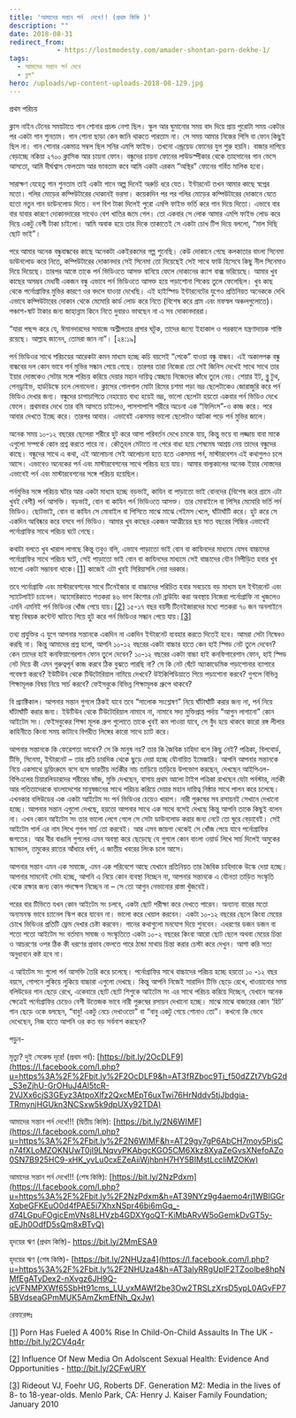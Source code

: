 ```yaml
---
title: 'আমাদের সন্তান পর্ন  দেখে!! (প্রথম কিস্তি )'
description: ""
date: 2018-08-31
redirect_from: 
            - https://lostmodesty.com/amader-shontan-porn-dekhe-1/
tags: 
  - আমাদের সন্তান পর্ন দেখে
  - ব্লগ"
hero: /uploads/wp-content-uploads-2018-08-129.jpg
---
```

প্রথম পরিচয়

ক্লাস নাইন টেনের সময়টাতে গান শোনার প্রচন্ড নেশা ছিল। স্কুল আর ঘুমানোর সময় বাদ দিয়ে প্রায় পুরোটা সময় একটার পর একটা গান শুনতাম। গান শোনা ছাড়া কেন জানি থাকতে পারতাম না। সে সময় আমার নিজের পিসি বা ফোন কিছুই ছিল না। গান শোনার একমাত্র সম্বল ছিল সনির এমপি ফাইভ। তখনো এন্ড্রয়েড ফোনের যুগ শুরু হয়নি। বাজার দাপিয়ে বেড়াচ্ছে নকিয়া ২৭০০ ক্লাসিক আর চায়না ফোন। বন্ধুদের চায়না ফোনের লাউডস্পীকার থেকে তাহসানের গান ভেসে আসতো, আমি দীর্ঘশ্বাস ফেলতাম আর ভাবতাম কবে আমি একটা এরকম “অস্থির” ফোনের গর্বিত মালিক হবো।

সারাক্ষণ যেহেতু গান শুনতাম তাই একটা গানে অল্প দিনেই অরুচি ধরে যেত। ইন্টারনেট তখন আমার কাছে স্বপ্নের মতো। গলির মোড়ের কম্পিউটারের দোকানই ভরসা। কয়েকদিন পর পর গলির মোড়ের কম্পিউটারের দোকানে যেতে হতো নতুন গান ডাউনলোড দিতে। দশ বিশ টাকা দিলেই পুরো এমপি ফাইভ ভর্তি করে গান দিয়ে দিতো। এভাবে বার বার যাবার কারণে দোকানদারের সাথেও বেশ খাতির জমে গেল। তো একবার সে লোক আমার এমপি ফাইভ লোড করে দিয়ে একটু বেশী টাকা চাইলো। আমি অবাক হয়ে তার দিকে তাকাতেই সে একটা চোখ টিপ দিয়ে বললো, “মাল দিছি ছোট ভাই”।

পরে আমার অনেক বন্ধুবান্ধবের কাছে অনেকটা একইরকমের গল্প শুনেছি। কেউ দোকানে গেছে কলকাতার বাংলা সিনেমা ডাউনলোড করে নিতে, কম্পিউটারের দোকানদার সেই সিনেমা তো দিয়েছেই সেই সাথে ফাউ হিসেবে কিছু নীল সিনেমাও দিয়ে দিয়েছে। তারপর আস্তে তাকে পর্ন ভিডিওতে আসক্ত বানিয়ে ফেলে দোকানের ক্যাশ বাক্স ভরিয়েছে। আমার খুব কাছের অসম্ভব মেধাবী একজন বন্ধু এভাবে পর্ন ভিডিওতে আসক্ত হয়ে পড়াশোনা শিকেয় তুলে ফেলেছিল। খুব কাছ থেকে পর্নোগ্রাফির মুভির কারণে ওর বদলে যাওয়া দেখেছি। এই হাইস্পিড ইন্টারনেটের যুগেও প্রতিনিয়ত অনেককে দেখি এভাবে কম্পিউটারের দোকান থেকে মেমোরি কার্ড লোড করে নিতে (বিশেষ করে গ্রাম এবং মফস্বল অঞ্চলগুলোতে)। পঞ্চাশ-ষাট টাকার জন্য জাহান্নাম কিনে নিতে দুবারও ভাবছেন না এ সব দোকানদাররা।

“যারা পছন্দ করে যে, ঈমানদারদের সমাজে অশ্লীলতার প্রসার ঘটুক, তাদের জন্যে ইহাকাল ও পরকালে যন্ত্রণাদায়ক শাস্তি রয়েছে। আল্লাহ জানেন, তোমরা জান না”। \[২৪:১৯]

পর্ন ভিডিওর সাথে পরিচয়ের আরেকটা কমন মাধ্যম হচ্ছে কচি বয়সেই “পেকে” যাওয়া বন্ধু বান্ধব। এই অকালপক্ক বন্ধু বান্ধবের দল কোন ভাবে পর্ন মুভির সন্ধান পেয়ে গেছে। তারপর তারা নিজেরা তো সেই জিনিস দেখেই সাথে সাথে তার ইয়ার দোস্তকেও সেটার সঙ্গে পরিচয় করিয়ে দেয়ার মহান দায়িত্ব স্বেচ্ছায় নিজেদের কাঁধে তুলে নেয়। শেয়ার ইট, ব্লু টুথ, পেনড্রাইভ, হার্ডডিস্কে চলে লেনাদেনা। ক্লাসের গোলগাল মোটা রিমের চশমা পড়া ভদ্র ছেলেটাকেও জোরাজুরি করে পর্ন ভিডিও দেখার জন্য। বন্ধুদের চাপাচাপিতে নেহায়েত বাধ্য হয়েই ভদ্র, ভালো ছেলেটা হয়তো একবার পর্ন ভিডিও দেখে ফেলে। প্রথমবার দেখে তার বমি আসতে চাইলেও, পাসশাপাশি শরীরে অচেনা এক “ফিলিংস”-ও কাজ করে। পরে আবার দেখতে ইচ্ছে করে। তারপর আবার। এভাবেই একসময় ভালো ছেলেটাও আটকা পড়ে পর্ন মুভির জালে।

অনেক সময় ১০-১২ বছরের ছেলেরা শরীরে হুট করে আসা পরিবর্তন দেখে চমকে যায়, কিন্তু ভয়ে বা লজ্জায় বাবা মাকে এগুলো সম্পর্কে কোন প্রশ্ন করতে পারে না। কৌতূহল মেটাতে না পেরে বাধ্য হয়ে শেষমেষ আশ্রয় নেয় তাদের বন্ধুদের কাছে। বন্ধুদের সাথে এ কথা, এই আলোচনা সেই আলোচনা হতে হতে একসময় পর্ন, মাস্টারবেশন এই কথাগুলও চলে আসে। এভাবেও অনেকের পর্ন এবং মাস্টারবেশনের সাথে পরিচয় হয়ে যায়। আমার বাল্যকালের অনেক ইয়ার দোস্তদের এভাবেই পর্ন এবং মাস্টারবেশনের সঙ্গে পরিচয় হয়েছিল।

পর্নমুভির সঙ্গে পরিচয় ঘটার আর একটা মাধ্যম হচ্ছে বড়ভাই, কাযিন বা পাড়াতো ভাই বোনদের (বিশেষ করে গ্রামে এটা খুবই বেশী) পর্ন আসক্তি। বড়ভাই, বোন বা কাযিন পর্ন ভিডিওতে আসক্ত। তার মোবাইলে বা পিসির মেমোরি ভর্তি পর্ন ভিডিও। ছোটভাই, বোন বা কাযিন সে মোবাইল বা পিসিতে মাঝে মাঝে গেইমস খেলে, ঘাঁটাঘাঁটি করে। হুট করে সে একদিন আবিষ্কার করে বসবে পর্ন ভিডিও। আমার খুব কাছের একজন আত্মীয়ের ছয় সাত বছরের পিচ্চির এভাবেই পর্নোগ্রাফির সাথে পরিচয় ঘটে গেছে।

কথাটা বলতে খুব খারাপ লাগছে কিন্তু তবুও বলি, এভাবে পাড়াতো ভাই বোন বা কাযিনদের মাধ্যমে যেসব বাচ্চাদের পর্নোগ্রাফির সাথে পরিচয় ঘটে, সেই পাড়াতো ভাই বোন বা কাযিনদের মাধ্যমে সেই বাচ্চাদের যৌন নিপীড়িত হবার খুব ভালো একটা সম্ভাবনা থাকে।[\[1\]](https://www.blogger.com/blogger.g?blogID=606604752833102909#_ftn1) কাজেই এটা খুবই সিরিয়াসলি নেয়া দরকার।

তবে পর্নোগ্রাফি এবং মাস্টারবেশনের সাথে টিনেইজার বা বাচ্চাদের পরিচিত হবার সবচেয়ে বড় মাধ্যম হল ইন্টারনেট এবং স্যাটেলাইট চ্যানেল। অ্যামেরিকাতে শতকরা ৪৬ ভাগ কিশোর নেট ব্রাউযিং করা অবস্থায় নিজেরা পর্নোগ্রাফি না খুজলেও এমনি এমনিই পর্ন ভিডিওর খোঁজ পেয়ে যায়।[\[2\]](https://www.blogger.com/blogger.g?blogID=606604752833102909#_ftn2) ১৫-১৭ বছর বয়সী টিনেইজারদের মধ্যে শতকরা ৭০ জন অনলাইনে স্বাস্থ্য বিষয়ক কন্টেন্ট ঘাটতে গিয়ে হুট করে পর্ন ভিডিওর সন্ধান পেয়ে যায়।[\[3\]](https://www.blogger.com/blogger.g?blogID=606604752833102909#_ftn3)

তথ্য প্রযুক্তির এ যুগে আপনার সন্তানকে একদিন না একদিন ইন্টারনেট ব্যবহার করতে দিতেই হবে। আমরা সেটা নিষেধও করছি না। কিন্তু আমাদের প্রশ্ন হলো, আপনি ১০-১২ বছরের একটা বাচ্চার হাতে কেন হাই স্পিড নেট তুলে দেবেন? কেন তাদের হাই কনফিয়াগেরশান ফোন তুলে দেবেন? ১০-১২ বছরের একটা বাচ্চা হাই কনফিগারেশান ফোন, হাই স্পিড নেট দিয়ে কী এমন গুরুত্বপূর্ন কাজ করবে ঠিক বুঝতে পারছি না? সে কি নেট ঘেঁটে অ্যাকাডেমিক পড়াশোনার ব্যাপারে গবেষণা করবে? ইউটিউব থেকে টিউটোরিয়াল নামিয়ে দেখবে? উইকিপিডিয়াতে গিয়ে পড়াশোনা করবে? গুগলে বিভিন্ন শিক্ষামূলক বিষয় নিয়ে সার্চ করবে? ফেইসবুকে বিভিন্ন শিক্ষামূলক গ্রুপে থাকবে?

বি প্র্যাক্টিকাল। আপনার সন্তান গুগলে ঠিকই যাবে তবে “সালোক সংশ্লেষণ” নিয়ে ঘাঁটাঘাঁটি করার জন্য না, পর্ন নিয়ে ঘাঁটাঘাঁটি করার জন্য। ইউটিউব থেকে টিউটোরিয়াল নামাবে না, নামাবে সদ্য মুক্তিপ্রাপ্ত পর্দায় “আগুন লাগানো” কোন আইটেম সং। ফেইসবুকের শিক্ষা মূলক গ্রুপ গুলোতে তাকে খুবই কম পাওয়া যাবে, সে বুঁদ হয়ে থাকবে কারো রঙ্গ লীলার কাহিনীতে কিংবা সময় কাটাবে বিপরীত লিঙ্গের কারো সাথে চ্যাট করে।

আপনার সন্তানকে কি ফেরেশতা ভাবেন? সে কি মানুষ নয়? তার কি জৈবিক চাহিদা বলে কিছু নেই? পত্রিকা, বিলবোর্ড, টিভি, সিনেমা, ইন্টারনেট – তার প্রতি চারদিক থেকে ছুড়ে দেয়া হচ্ছে যৌনায়িত ইমেজারি। আপনি আপনার সন্তানকে নিয়ে একসাথে ড্রয়িংরুমে বসে বসে ভারতীয় নর্তকীর নাচ তাড়িয়ে তাড়িয়ে উপভোগ করছেন, দেখছেন আইপিএল-বিপিএলের চিয়ারলিডারদের শরীরের ভাঁজ, মুভি দেখছেন, বাসায় প্রথম আলো টাইপ পত্রিকা রাখছেন যেটা পর্নস্টার, নর্তকী আর পতিতাদেরকে বাংলাদেশের মানুষজনের সাথে পরিচয় করিয়ে দেয়ার মহান দায়িত্ব নিষ্ঠার সাথে পালন করে চলেছে। এখনকার বলিউডের এক একটা আইটেম সং পর্ন ভিডিওর চেয়েও খারাপ। নারী পুরুষের সব রসায়নই সেখানে দেখানো হচ্ছে। আপনার সন্তান এগুলো দেখছে, হয়তো আপনার সাথে এক সাথে বসেই দেখছে কিন্তু আপনি তাকে কিছুই বলেন না। এখন কোন আইটেম সং তার ভালো লেগে গেলে সে সেটা ডাউনলোড করার জন্য নেটে তো ঘুরে বেড়াবেই। সেই আইটেম গার্ল এর নাম লিখে গুগল সার্চ তো করবেই। আর এসব জায়গা থেকেই সে খোঁজ পেয়ে যাবে পর্নোগ্রাফির জগতের। আর বীর বাঙালি গুগলের এমন অবস্থা করে ছেড়েছে যে গুগলে কোন বাংলা ওয়ার্ড লিখে সার্চ দিলেই অমুকের স্ক্যান্ডাল, তমুকের রাতের আঁধারে ধর্ষণ, এ জাতীয় খবরের লিংক চলে আসে।

আপনার সন্তান এমন এক সমাজে, এমন এক পরিবেশে আছে যেখানে প্রতিনিয়ত তার জৈবিক চাহিদাকে উস্কে দেয়া হচ্ছে। আপনার সামনেই সেটা হচ্ছে, আপনি এ নিয়ে কোন ব্যবস্থা নিচ্ছেন না, আপনার সন্তানকে এ যৌনতা তাড়িত সংস্কৃতি থেকে রক্ষার জন্য কোন পদক্ষেপ নিচ্ছেন না – সে তো আগুন নেভানোর রাস্তা খুঁজবেই।

পরের বার টিভিতে যখন কোন আইটেম সং চলবে, একটা ছোট পরীক্ষা করে দেখতে পারেন। অন্যান্য বারের মতো অন্যমনস্ক ভাবে চ্যানেল স্কিপ করে যাবেন না। ভালো করে খেয়াল করবেন। একটা ১০-১২ বছরের ছেলে কিংবা মেয়ের চোখে ভিডিওর প্রতিটি ফ্রেম দেখার চেষ্টা করবেন। গানের কথাগুলো মনযোগ দিয়ে শুনবেন। এধরণের ডজন ডজন বা শতো শতো আইটেম সং বর্তমান সমাজ ও সংস্কৃতিতে একটা ১০-২ বছরের কিংবা আরো ছোট ছেলে অথবা মেয়ের চিন্তা ও আচরণের ওপর ঠিক কী ধরণের প্রভাব ফেলতে পারে ঠান্ডা মাথায় চিন্তা করার চেস্টা করে দেখুন। আশা করি সত্য অনুধাবনে কষ্ট হবে না।

এ আইটেম সং গুলো পর্ন আসক্তি তৈরি করে চলেছে। পর্নোগ্রাফির সাথে বাচ্চাদের পরিচয় হচ্ছে হয়তো ১০ -১২ বছর বয়সে, গোপনে লুকিয়ে লুকিয়ে বাচ্চারা এগুলো দেখছে। কিন্তু আপনি নিজেই সারাদিন টিভি ছেড়ে রেখে, খাওয়ানোর সময় বলিউডের গান ছেড়ে রেখে, একেবারে ছোট ছোট শিশুকে আইটেম সং এর সাথে পরিচয় করিয়ে দিচ্ছেন, যেখানে অনেক ক্ষেত্রেই পর্নোগ্রাফির চেয়েও বেশী উত্তেজক ভাবে নারী পুরুষের রসায়ন দেখানো হচ্ছে। মাঝে মাঝে বাজারের কোন ‘হিট’ গান ছেড়ে ওকে বলছেন, “বাবু! একটু নেচে দেখাওতো” বা “বাবু একটু গেয়ে শোনাও তো”। কখনো কি ভেবে দেখেছেন, নিজ হাতে আপনি ওর কত বড় সর্বনাশ করছেন?

পড়ুন-

মৃত্যু? দুই সেকেন্ড দূরে! (প্রথম পর্ব): [https://bit.ly/2OcDLF9](https://l.facebook.com/l.php?u=https%3A%2F%2Fbit.ly%2F2OcDLF9&h=AT3fRZboc9Tj_f50dZZt7VbG2d_S3eZjhU-GrOHuJ4Al5tcR-2VJXx6cjS3GEyz3AtpoXlfz2QxcMEpT6uxTwi76HrNddv5tjJbdgia-TRmynjHGUkn3NCSxw5k9dpUXy92TDA)

আমাদের সন্তান পর্ন দেখে!!! (দ্বিতীয় কিস্তি): [https://bit.ly/2N6WIMF](https://l.facebook.com/l.php?u=https%3A%2F%2Fbit.ly%2F2N6WIMF&h=AT29gy7gP6AbCH7moy5PisCn74fXLoMZOKNUwT0jI9LNqvyPKAbgcKGO5CM6Xkz8XyaZeGvsXNefoAZo0SN7B925HC9-xHK_yvLu0cxEZeAiiWjhbnH7HY5BIMstLccliMZOKw)

আমাদের সন্তান পর্ন দেখে!!! (শেষ কিস্তি): [https://bit.ly/2NzPdxm](https://l.facebook.com/l.php?u=https%3A%2F%2Fbit.ly%2F2NzPdxm&h=AT39NYz9g4aemo4rj1WBlGGrXqbeGFKEuO0d4fPAE5i7XhxNSpr46bi6mGq_-d74LGpuFOgicEmVNs8LHVzb4GDXYgoQT-KiMbARvW5oGemkDvGT5y-qEJh0OdfD5sQm8xBTvQ)

হৃদয়ের ঋণ (প্রথম কিস্তি)- <https://bit.ly/2MmESA9>

হৃদয়ের ঋণ (শেষ কিস্তি)- [https://bit.ly/2NHUza4](https://l.facebook.com/l.php?u=https%3A%2F%2Fbit.ly%2F2NHUza4&h=AT3alyRRgUpIF2TZoolbe8hpNMfEgATyDex2-nXvgz6JH9Q-jcVFNMPXWf65SbHt91cms_LU_yxMAWf2be3Ow2TRSLzXrsD5ypL0AGvFP75BVdseaGPmMUK5AmZkmEfNh_QxJw)

রেফারেন্সঃ

[\[1\]](https://www.blogger.com/blogger.g?blogID=606604752833102909#_ftnref1) Porn Has Fueled A 400% Rise In Child-On-Child Assaults In The UK - <http://bit.ly/2CV4q4r>

[\[2\]](https://www.blogger.com/blogger.g?blogID=606604752833102909#_ftnref2) Influence Of New Media On Adolscent Sexual Health: Evidence And Opportunities - http://bit.ly/2CFwURY

[\[3\]](https://www.blogger.com/blogger.g?blogID=606604752833102909#_ftnref3) Rideout VJ, Foehr UG, Roberts DF. Generation M2: Media in the lives of 8- to 18-year-olds. Menlo Park, CA: Henry J. Kaiser Family Foundation; January 2010
